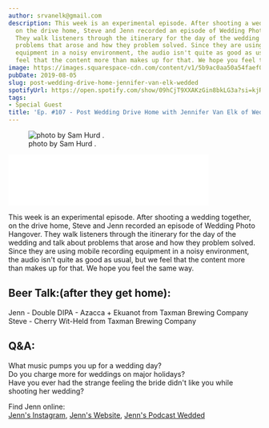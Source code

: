```yaml
---
author: srvanelk@gmail.com
description: This week is an experimental episode. After shooting a wedding together,
  on the drive home, Steve and Jenn recorded an episode of Wedding Photo Hangover.
  They walk listeners through the itinerary for the day of the wedding and talk about
  problems that arose and how they problem solved. Since they are using mobile recording
  equipment in a noisy environment, the audio isn't quite as good as usual, but we
  feel that the content more than makes up for that. We hope you feel the same way.
image: https://images.squarespace-cdn.com/content/v1/5b9ac0aa50a54faef024c950/1565177715201-02SA9XVW3U11Y5FM5DDD/IMG_0937.jpg?format=original
pubDate: 2019-08-05
slug: post-wedding-drive-home-jennifer-van-elk-wedded
spotifyUrl: https://open.spotify.com/show/09hCjT9XXAKzGin8bkLG3a?si=kjRZvQ1JTb6Ov3HVzSSlWA
tags:
- Special Guest
title: 'Ep. #107 - Post Wedding Drive Home with Jennifer Van Elk of Wedded'
---
```


<figure>
  <img src="https://images.squarespace-cdn.com/content/v1/5b9ac0aa50a54faef024c950/1565177715201-02SA9XVW3U11Y5FM5DDD/IMG_0937.jpg?format=original" alt=" photo by  Sam Hurd . " />
  <figcaption>photo by  Sam Hurd .</figcaption>
</figure>
<iframe class="embedly-embed" src="//cdn.embedly.com/widgets/media.html?src=https%3A%2F%2Fanchor.fm%2Fweddingphotohangover%2Fembed%2Fepisodes%2FEp--107---Post-Wedding-Drive-Home-with-Jennifer-Van-Elk-of-Wedded-e4ribh&url=https%3A%2F%2Fanchor.fm%2Fweddingphotohangover%2Fepisodes%2FEp--107---Post-Wedding-Drive-Home-with-Jennifer-Van-Elk-of-Wedded-e4ribh&image=https%3A%2F%2Fd3t3ozftmdmh3i.cloudfront.net%2Fproduction%2Fpodcast_uploaded_episode400%2F805714%2F805714-1564965431247-73dc5e6afa84b.jpg&key=61d05c9d54e8455ea7a9677c366be814&type=text%2Fhtml&schema=anchor&wmode=opaque" width="400" height="102" scrolling="no" frameborder="0" allow="autoplay; fullscreen" allowfullscreen="true"></iframe>

This week is an experimental episode. After shooting a wedding together, on the drive home, Steve and Jenn recorded an episode of Wedding Photo Hangover. They walk listeners through the itinerary for the day of the wedding and talk about problems that arose and how they problem solved. Since they are using mobile recording equipment in a noisy environment, the audio isn't quite as good as usual, but we feel that the content more than makes up for that. We hope you feel the same way.

## Beer Talk:(after they get home):  
Jenn - Double DIPA - Azacca + Ekuanot from Taxman Brewing Company  
Steve - Cherry Wit-Held from Taxman Brewing Company

## Q&A:  
What music pumps you up for a wedding day?  
Do you charge more for weddings on major holidays?  
Have you ever had the strange feeling the bride didn't like you while shooting her wedding?

Find Jenn online:  
[Jenn's Instagram](https://www.instagram.com/jennvanelk/), [Jenn's Website](http://jennifervanelk.com/), [Jenn's Podcast Wedded](http://www.weddedpod.com/)